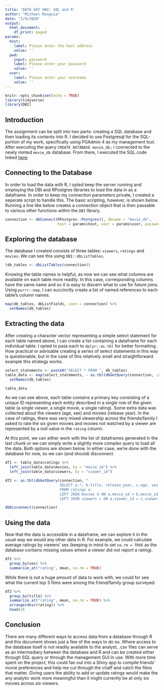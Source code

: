 ---
title: 'DATA 607 HW2: SQL and R'
author: "Michael Munguia"
date: "2/9/2020"
output:
  html_document:
    df_print: paged
params:
  host:
    label: Please enter the host address
    value: ''
  pwd:
    input: password
    label: Please enter your password
    value: ''
  user:
    label: Please enter your username
    value: ''
---

```{r setup, include=FALSE}
knitr::opts_chunk$set(echo = TRUE)
library(tidyverse)
library(DBI)
```

## Introduction

The assignment can be split into two parts: creating a SQL database and then loading its contents into R. I decided to use Postgresql for the SQL-portion of my work, specifically using PGAdmin 4 as my management tool. After executing the query `CREATE DATABASE movie_db;` I connected to the newly minted `movie_db` database. From there, I executed the SQL code linked [here](https://raw.githubusercontent.com/mijomu/DATA-607/master/HW2/movie_db.sql).

## Connecting to the Database
In order to load the data with R, I opted keep the server running and employing the DBI and RPostgres libraries to load the data in as a dataframe. In order to keep my connection parameters private, I created a seperate script to handle this. The basic scripting, however, is shown below. Running a line like below creates a connection object that is then passable to various other functions within the `DBI` library.
```{r}
connection <- dbConnect(RPostgres::Postgres(), dbname = "movie_db",
                        host = params$host, user = params$user, password = params$pwd)
```

## Exploring the database
The database I created consists of three tables: `viewers`, `ratings` and `movies`. We can see this using `DBI::dbListTables`.
``` {r}
(db_tables <- dbListTables(connection))
```

Knowing the table names is helpful, as now we can see what columns are available on each table more readily. In this case, corresponding columns have the same name and so it is easy to discern what to use for future joins. Using `purrr::map`, I can succinctly create a list of named references to each table's column names.
```{r}
map(db_tables, dbListFields, conn = connection) %>%
  setNames(db_tables)
```

## Extracting the data
After creating a character vector representing a simple select statement for each table named above, I can create a list containing a dataframe for each individual table. I opted to pass each to `dplyr::as.tbl` for better formatting. How practical or advisable creating a series of select statements in this way is questionable, but in the case of this relatively small and straightforward example this strategy works.
```{r}
select_statements <- paste0("SELECT * FROM ", db_tables)
table_data <- map(select_statements, ~ as.tbl(dbGetQuery(connection, .x))) %>%
  setNames(db_tables)

table_data
```

As we can see above, each table contains a primary key consisting of a unique ID representing each entity described in a single row of the given table (a single viewer, a single movie, a single rating). Some extra data was collected about the viewers (age, sex) and movies (release year). In the case of ratings, there was very mixed viewership across the friends/family I asked to rate the six given movies and movies not watched by a viewer are represented by a null value in the `rating` column.  

At this point, we can either work with the list of dataframes generated in the last chunk or we can simply write a slightly more complex query to load all the data. Both options are shown below. In either case, we're done with the database for now, so we can (and should) disconnect.
```{r}
df1 <- table_data$ratings %>% 
  left_join(table_data$movies, by = "movie_id") %>% 
  left_join(table_data$viewers, by = "viewer_id")

df2 <- as.tbl(dbGetQuery(connection, "
                         SELECT a.*, b.title, release_year, c.age, sex
                         FROM ratings a
                         LEFT JOIN movies b ON a.movie_id = b.movie_id
                         LEFT JOIN viewers c ON a.viewer_id = c.viewer_id;"))

dbDisconnect(connection)
```

## Using the data
Now that the data is accessible in a dataframe, we can explore it in the usual way we would any other data in R. For example, we could calculate average ratings by viewers' sex (keeping in mind to set `na.rm = TRUE` as the database contains missing values where a viewer did not report a rating).
```{r}
df2 %>% 
  group_by(sex) %>% 
  summarize_at("rating", mean, na.rm = TRUE)
```

While there is not a huge amount of data to work with, we could for see what the current top 3 films were among the friend/family group surveyed:
```{r}
df2 %>%
  group_by(title) %>%
  summarize_at("rating", mean, na.rm = TRUE) %>%
  arrange(desc(rating)) %>% 
  head(3)
```

## Conclusion

There are many different ways to access data from a database through R and this document shows just a few of the ways to do so. Where access to the database itself is not readily available to the analyst, .csv files can serve as an intermediary between the database and R and can be created either through SQL query or through the management GUI in use. With more time spent on the project, this could fan out into a Shiny app to compile friends' movie preferences and help me cut through the chaff and catch the films that matter. Giving users the ability to add or update ratings would make the any analytic work more meaningful than it might currently be at only six movies across six viewers.